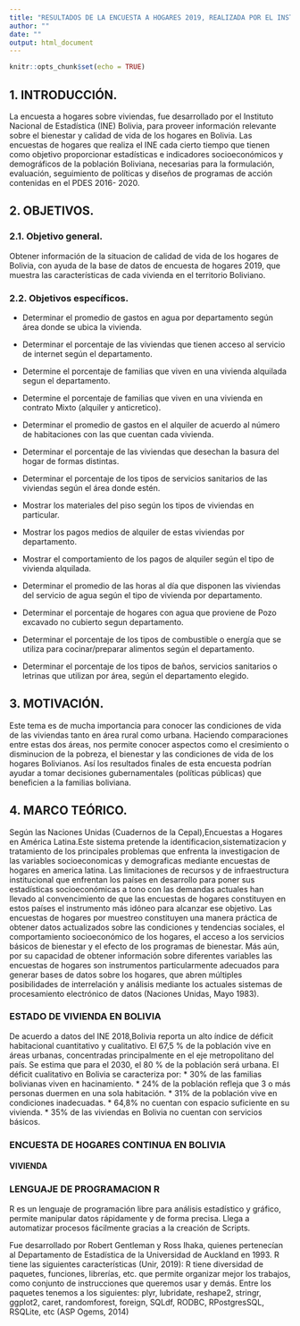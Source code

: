 ```yaml
---
title: "RESULTADOS DE LA ENCUESTA A HOGARES 2019, REALIZADA POR EL INSTITUTO NACIONAL DE ESTADÍSTICA BOLIVIA"
author: ""
date: ""
output: html_document
---
```


```r
knitr::opts_chunk$set(echo = TRUE)
```
## 1.	INTRODUCCIÓN.

La encuesta a hogares sobre viviendas, fue desarrollado por el Instituto Nacional de Estadística (INE) Bolivia, para proveer información relevante sobre el bienestar y calidad de vida de los hogares en Bolivia. Las encuestas de hogares que realiza el INE cada cierto tiempo que tienen como objetivo proporcionar estadísticas e indicadores socioeconómicos y demográficos de la población Boliviana, necesarias para la formulación, evaluación, seguimiento de políticas y diseños de programas de acción contenidas en el PDES 2016- 2020.

## 2.	OBJETIVOS.

### 2.1.	Objetivo general.

Obtener información de la situacion de calidad de vida de los hogares de Bolivia, con ayuda de la base de datos de encuesta de hogares 2019, que muestra las características de cada vivienda en el territorio Boliviano.

### 2.2.	Objetivos específicos.

*	Determinar el promedio de gastos en agua  por departamento según área donde se ubica la vivienda.

*	Determinar el porcentaje de las viviendas que tienen acceso al servicio de internet según el departamento.

* Determine el porcentaje de familias que viven en una vivienda alquilada segun el departamento.

* Determine el porcentaje de familias que viven en una vivienda en contrato Mixto (alquiler y anticretico).

*	Determinar el promedio de gastos en el alquiler de acuerdo al número de habitaciones con las que cuentan cada vivienda.

*	Determinar el porcentaje de las viviendas que desechan la basura del hogar de formas distintas.

*	Determinar el porcentaje de los tipos de servicios sanitarios de las viviendas según el área donde estén.

*	Mostrar los materiales del piso según los tipos de viviendas en particular.

*	Mostrar los pagos medios de alquiler de estas viviendas por departamento.

*	Mostrar el comportamiento de los pagos de alquiler según el tipo de vivienda alquilada.

*	Determinar el promedio de las horas al día que disponen las viviendas del servicio de agua según el tipo de vivienda por departamento.

* Determinar el porcentaje de hogares con agua que proviene de Pozo excavado no cubierto segun departamento.

*	Determinar el porcentaje de los tipos de combustible o energía que se utiliza para cocinar/preparar alimentos según el departamento.

*	Determinar el porcentaje de los tipos de baños, servicios sanitarios o letrinas que utilizan por área, según el departamento elegido.

## 3.	MOTIVACIÓN.

Este tema es de mucha importancia para conocer las condiciones de vida de las viviendas tanto en área rural como urbana. Haciendo comparaciones entre estas dos áreas, nos permite conocer aspectos como el cresimiento o disminucion de la pobreza, el bienestar y las condiciones de vida de los hogares Bolivianos. Así los resultados finales de esta encuesta podrían ayudar a tomar  decisiones gubernamentales (políticas públicas) que beneficien a la familias boliviana.

## 4.	MARCO TEÓRICO.

Según las Naciones Unidas (Cuadernos de la Cepal),Encuestas a Hogares en América Latina.Este sistema pretende la identificacion,sistematizacion y tratamiento de los principales problemas que enfrenta la investigacion de las variables socioeconomicas y demograficas mediante encuestas de hogares en america latina.
Las limitaciones de recursos y de infraestructura institucional que enfrentan los países en desarrollo para poner sus estadísticas socioeconómicas a tono con las demandas actuales han llevado al convencimiento de que las encuestas de hogares constituyen en estos países el instrumento más idóneo para alcanzar ese objetivo. Las encuestas de hogares por muestreo constituyen una manera práctica de obtener datos actualizados sobre las condiciones y tendencias sociales, el comportamiento socioeconómico de los hogares, el acceso a los servicios básicos de bienestar y el efecto de los programas de bienestar. Más aún, por su capacidad de obtener información sobre diferentes variables las encuestas de hogares son instrumentos particularmente adecuados para generar bases de datos sobre los hogares, que abren múltiples posibilidades de interrelación y análisis mediante los actuales sistemas de procesamiento electrónico de datos (Naciones Unidas, Mayo 1983).

### ESTADO DE VIVIENDA EN BOLIVIA  
De acuerdo a datos del INE 2018,Bolivia reporta un alto índice de déficit habitacional cuantitativo y cualitativo. El 67,5 % de la población vive en áreas urbanas, concentradas principalmente en el eje metropolitano del país. Se estima que para el 2030, el 80 % de la población será urbana.
El déficit cualitativo en Bolivia se caracteriza por:
 * 30% de las familias bolivianas viven en hacinamiento.
 * 24% de la población refleja que 3 o más personas duermen en una sola habitación.
 * 31% de la población vive en condiciones inadecuadas.
 * 64,8% no cuentan con espacio suficiente en su vivienda.
 * 35% de las viviendas en Bolivia no cuentan con servicios básicos.







### ENCUESTA DE HOGARES CONTINUA EN BOLIVIA

#### VIVIENDA 


### LENGUAJE DE PROGRAMACION R
R es un lenguaje de programación libre para análisis estadístico y gráfico, permite manipular datos rápidamente y de forma precisa. Llega a automatizar procesos fácilmente gracias a la creación de Scripts.

Fue desarrollado por Robert Gentleman y Ross Ihaka, quienes pertenecían al Departamento de Estadística de la Universidad de Auckland en 1993. R tiene las siguientes características (Unir, 2019): R tiene diversidad de paquetes, funciones, librerías, etc. que permite organizar mejor los trabajos, como conjunto de instrucciones que queremos usar y demás. Entre los paquetes tenemos a los siguientes: plyr, lubridate, reshape2, stringr, ggplot2, caret, randomforest, foreign, SQLdf, RODBC, RPostgresSQL, RSQLite, etc (ASP Ogems, 2014)









